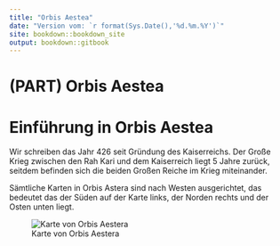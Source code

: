 ```yaml
--- 
title: "Orbis Aestea"
date: "Version vom: `r format(Sys.Date(),'%d.%m.%Y')`"
site: bookdown::bookdown_site
output: bookdown::gitbook
---
```


# (PART) Orbis Aestea {-} 

# Einführung in Orbis Aestea

Wir schreiben das Jahr 426 seit Gründung des Kaiserreichs.
Der Große Krieg zwischen den Rah Kari und dem Kaiserreich liegt 5 Jahre zurück, seitdem befinden sich die beiden Großen Reiche im Krieg miteinander.

Sämtliche Karten in Orbis Astera sind nach Westen ausgerichtet, das bedeutet das der Süden auf der Karte links, der Norden rechts und der Osten unten liegt.

![Karte von Orbis Aestera](Pictures\\Maps\\Orbis Aestea.jpg)
